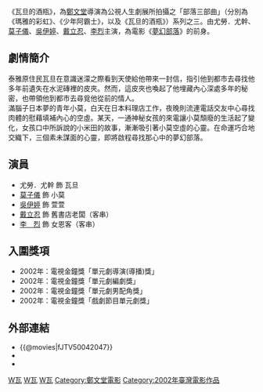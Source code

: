 {{Infobox Television
| show_name = 瓦旦的酒瓶
| original_name = 
| image = 
| image_size = 2
| caption = 
| genre = 劇情
| distributor = 財團法人公共電視文化事業基金會
| creator = 
| director = [[鄭文堂|鄭文堂]]
| 監製 = [[廖慶松|廖慶松]]
| writer = 鄭靜芬<br>[[鄭文堂|鄭文堂]]
| screenplay = 
| story = 
| based on = 
| narrator = 
| starring = 尤勞．尤幹<br />[[莫子儀|莫子儀]]<br />[[吳伊婷|吳伊婷]]<br />[[戴立忍|戴立忍]]<br />[[李烈|李烈]]
| 配樂 = [[不浪·尤幹|不浪·尤幹]]
| cinematography = 林正英
| 剪輯 = 廖慶松、蕭汝冠
| 製作公司 = 綠光全傳播有限公司
| budget = 
| country = {{ROC-TW}} 
| language = 台語、台灣國語、原住民語
| network = [[公共電視台|公共電視台]]
| first_run = {{TWN}} 
| released = {{Film date|2002|4|21}}
| runtime = 85 分鐘
| website = http://web.pts.org.tw/php/mealc/life/index.php?XPAGE=VIEW&XMAENO=370
}}

《瓦旦的酒瓶》，為[[鄭文堂|鄭文堂]]導演為公視人生劇展所拍攝之「部落三部曲」（分別為《瑪雅的彩虹》、《少年阿霸士》，以及《瓦旦的酒瓶》）系列之三。由尤勞．尤幹、[[莫子儀|莫子儀]]、[[吳伊婷|吳伊婷]]、[[戴立忍|戴立忍]]、[[李烈|李烈]]主演，為電影《[[夢幻部落|夢幻部落]]》的前身。

==劇情簡介==
泰雅原住民瓦旦在意識迷濛之際看到天使給他帶來一封信，指引他到都市去尋找他多年前遺失在水泥磚裡的皮夾。然而，這皮夾也喚起了他埋藏內心深處多年的秘密，也帶領他到都市去尋覓他從前的情人。<br>
滿腦子日本夢的青年小莫，白天在日本料理店工作，夜晚則流連電話交友中心尋找肉體的慰藉填補內心的空虛。某天，一通神秘女孩的來電讓小莫頹廢的生活起了變化，女孩口中所訴說的小米田的故事，漸漸吸引著小莫空虛的心靈。在命運巧合地交織下，三個素未謀面的心靈，即將啟程尋找那心中的夢幻部落。


==演員==
*尤勞．尤幹 飾 瓦旦
*[[莫子儀|莫子儀]] 飾 小莫
*[[吳伊婷|吳伊婷]] 飾 萱萱
*[[戴立忍|戴立忍]] 飾 舊書店老闆（客串）
*[[李烈|李　烈]] 飾 女恩客（客串）

==入圍獎項==
*2002年：電視金鐘獎「單元劇導演(導播)獎」
*2002年：電視金鐘獎「單元劇編劇獎」
*2002年：電視金鐘獎「單元劇男配角獎」
*2002年：電視金鐘獎「戲劇節目單元劇獎」

==外部連結==
*{{@movies|fJTV50042047}}
*{{douban}}
*{{imdb title|4256408}}

{{電視節目的變遷
|電視台={{flagicon|Taiwan}} [[公視主頻|公視主頻]]
|播放檔次=週日22:00~23:30
|節目名稱=瓦旦的酒瓶<br />（2002.04.21）
|上一節目=　<br />（2002.04.14）
|下一節目=　<br />（2002.04.28）
}}


{{台灣電視小作品}}
[[Category:2002年電視電影|W瓦]]
[[Category:公視人生劇展|W瓦]]
[[Category:泰雅族題材作品|W瓦]]
[[Category:鄭文堂電影|Category:鄭文堂電影]]
[[Category:2002年臺灣電影作品|Category:2002年臺灣電影作品]]